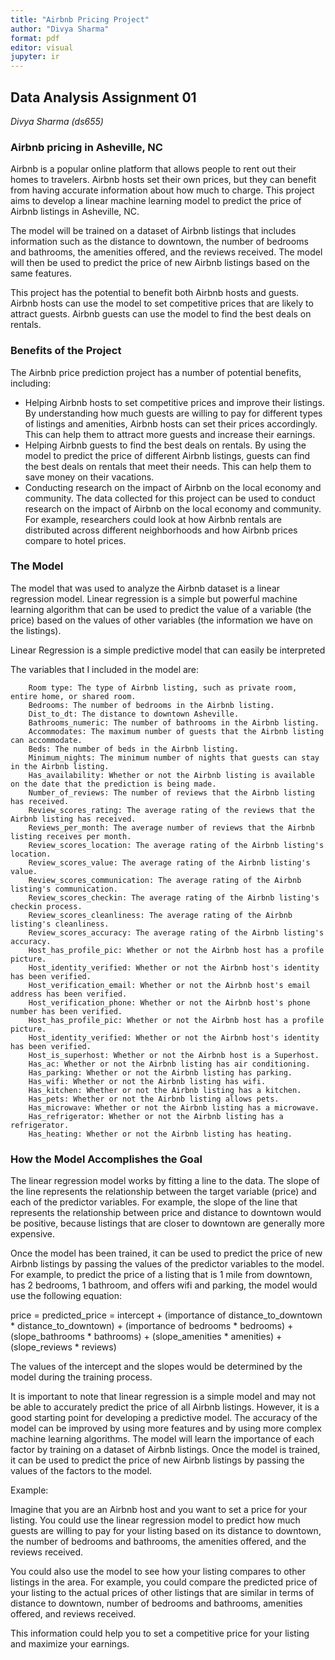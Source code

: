 ```yaml
---
title: "Airbnb Pricing Project"
author: "Divya Sharma"
format: pdf
editor: visual
jupyter: ir
---
```


## Data Analysis Assignment 01

*Divya Sharma (ds655)*

### Airbnb pricing in Asheville, NC

Airbnb is a popular online platform that allows people to rent out their homes to travelers. Airbnb hosts set their own prices, but they can benefit from having accurate information about how much to charge. This project aims to develop a linear machine learning model to predict the price of Airbnb listings in Asheville, NC.

The model will be trained on a dataset of Airbnb listings that includes information such as the distance to downtown, the number of bedrooms and bathrooms, the amenities offered, and the reviews received. The model will then be used to predict the price of new Airbnb listings based on the same features.

This project has the potential to benefit both Airbnb hosts and guests. Airbnb hosts can use the model to set competitive prices that are likely to attract guests. Airbnb guests can use the model to find the best deals on rentals.

### Benefits of the Project

The Airbnb price prediction project has a number of potential benefits, including:

-   Helping Airbnb hosts to set competitive prices and improve their listings. By understanding how much guests are willing to pay for different types of listings and amenities, Airbnb hosts can set their prices accordingly. This can help them to attract more guests and increase their earnings.
-   Helping Airbnb guests to find the best deals on rentals. By using the model to predict the price of different Airbnb listings, guests can find the best deals on rentals that meet their needs. This can help them to save money on their vacations.
-   Conducting research on the impact of Airbnb on the local economy and community. The data collected for this project can be used to conduct research on the impact of Airbnb on the local economy and community. For example, researchers could look at how Airbnb rentals are distributed across different neighborhoods and how Airbnb prices compare to hotel prices.

### The Model

The model that was used to analyze the Airbnb dataset is a linear regression model. Linear regression is a simple but powerful machine learning algorithm that can be used to predict the value of a variable (the price) based on the values of other variables (the information we have on the listings).

Linear Regression is a simple predictive model that can easily be interpreted

The variables that I included in the model are:

```         
    Room type: The type of Airbnb listing, such as private room, entire home, or shared room.
    Bedrooms: The number of bedrooms in the Airbnb listing.
    Dist_to_dt: The distance to downtown Asheville.
    Bathrooms_numeric: The number of bathrooms in the Airbnb listing.
    Accommodates: The maximum number of guests that the Airbnb listing can accommodate.
    Beds: The number of beds in the Airbnb listing.
    Minimum_nights: The minimum number of nights that guests can stay in the Airbnb listing.
    Has_availability: Whether or not the Airbnb listing is available on the date that the prediction is being made.
    Number_of_reviews: The number of reviews that the Airbnb listing has received.
    Review_scores_rating: The average rating of the reviews that the Airbnb listing has received.
    Reviews_per_month: The average number of reviews that the Airbnb listing receives per month.
    Review_scores_location: The average rating of the Airbnb listing's location.
    Review_scores_value: The average rating of the Airbnb listing's value.
    Review_scores_communication: The average rating of the Airbnb listing's communication.
    Review_scores_checkin: The average rating of the Airbnb listing's checkin process.
    Review_scores_cleanliness: The average rating of the Airbnb listing's cleanliness.
    Review_scores_accuracy: The average rating of the Airbnb listing's accuracy.
    Host_has_profile_pic: Whether or not the Airbnb host has a profile picture.
    Host_identity_verified: Whether or not the Airbnb host's identity has been verified.
    Host_verification_email: Whether or not the Airbnb host's email address has been verified.
    Host_verification_phone: Whether or not the Airbnb host's phone number has been verified.
    Host_has_profile_pic: Whether or not the Airbnb host has a profile picture.
    Host_identity_verified: Whether or not the Airbnb host's identity has been verified.
    Host_is_superhost: Whether or not the Airbnb host is a Superhost.
    Has_ac: Whether or not the Airbnb listing has air conditioning.
    Has_parking: Whether or not the Airbnb listing has parking.
    Has_wifi: Whether or not the Airbnb listing has wifi.
    Has_kitchen: Whether or not the Airbnb listing has a kitchen.
    Has_pets: Whether or not the Airbnb listing allows pets.
    Has_microwave: Whether or not the Airbnb listing has a microwave.
    Has_refrigerator: Whether or not the Airbnb listing has a refrigerator.
    Has_heating: Whether or not the Airbnb listing has heating.
```

### How the Model Accomplishes the Goal

The linear regression model works by fitting a line to the data. The slope of the line represents the relationship between the target variable (price) and each of the predictor variables. For example, the slope of the line that represents the relationship between price and distance to downtown would be positive, because listings that are closer to downtown are generally more expensive.

Once the model has been trained, it can be used to predict the price of new Airbnb listings by passing the values of the predictor variables to the model. For example, to predict the price of a listing that is 1 mile from downtown, has 2 bedrooms, 1 bathroom, and offers wifi and parking, the model would use the following equation:

price = predicted_price = intercept + (importance of distance_to_downtown \* distance_to_downtown) + (importance of bedrooms \* bedrooms) + (slope_bathrooms \* bathrooms) + (slope_amenities \* amenities) + (slope_reviews \* reviews)

The values of the intercept and the slopes would be determined by the model during the training process.

It is important to note that linear regression is a simple model and may not be able to accurately predict the price of all Airbnb listings. However, it is a good starting point for developing a predictive model. The accuracy of the model can be improved by using more features and by using more complex machine learning algorithms. The model will learn the importance of each factor by training on a dataset of Airbnb listings. Once the model is trained, it can be used to predict the price of new Airbnb listings by passing the values of the factors to the model.

Example:

Imagine that you are an Airbnb host and you want to set a price for your listing. You could use the linear regression model to predict how much guests are willing to pay for your listing based on its distance to downtown, the number of bedrooms and bathrooms, the amenities offered, and the reviews received.

You could also use the model to see how your listing compares to other listings in the area. For example, you could compare the predicted price of your listing to the actual prices of other listings that are similar in terms of distance to downtown, number of bedrooms and bathrooms, amenities offered, and reviews received.

This information could help you to set a competitive price for your listing and maximize your earnings.
